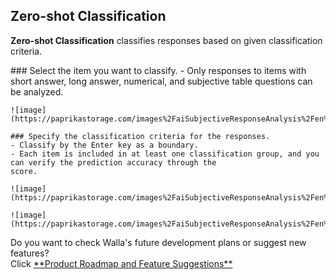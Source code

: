 
## Zero-shot Classification

<Callout type='info' emoji="🔔">**Zero-shot Classification** classifies responses based on given classification
    criteria.</Callout>

<Steps>
    ### Select the item you want to classify.
    - Only responses to items with short answer, long answer, numerical, and subjective table questions can be analyzed.

    ![image](https://paprikastorage.com/images%2FaiSubjectiveResponseAnalysis%2Fen%2F3.png)

    ### Specify the classification criteria for the responses.
    - Classify by the Enter key as a boundary.
    - Each item is included in at least one classification group, and you can verify the prediction accuracy through the
    score.

    ![image](https://paprikastorage.com/images%2FaiSubjectiveResponseAnalysis%2Fen%2F4.png)

    ![image](https://paprikastorage.com/images%2FaiSubjectiveResponseAnalysis%2Fen%2F5.png)

</Steps>

<Callout type='info' emoji="🔔">
    Do you want to check Walla's future development plans or suggest new features? <br/>Click <a
    href='https://app.walla.my/signin?redirectUrl=/support/featureRequest'
    target="_blank"
    rel="noopener noreferrer"
    style={{textDecoration: 'underline'}}>**Product
    Roadmap and Feature Suggestions**</a>
</Callout>